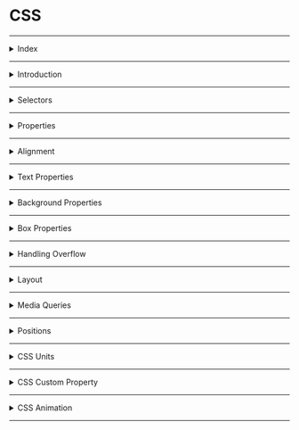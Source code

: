 # CSS

---

<details>
<summary>Index</summary>

### Index
* Introduction
* Selectors
* Properties
* Alignment
* Text Properties
* Box Properties
* Handling Overflow
* Layout
* Media Queries
* Positions
* CSS Units
* CSS Custom Property
* CSS Animation

</details>

---

<details>
<summary>Introduction</summary>

### Introduction
__CSS__ stands for __Cascading Style Sheets__  
* CSS used in web development to apply styles to the html document.
* We can create Responsive webpages by combining HTML & CSS.
* Once we create a style sheet with `.css` file, we can use it for multiple `.html` files.

##### Syntax
```css
selector{
   property1:value1;
   property2:value2;

}
```

##### apply CSS
We can apply __CSS__ in 3 ways,  
1. Inline
2. Internal
3. External

##### **Inline**  
we can use `style` attribute to apply css styles to a particular element.
```html
    <tag style="property1: value1; property2: value2;">Content</tag>
```

##### **Internal**  
we can use `style` element to write `css code` for a particular HTML document.  
Generally, we use `style` element in head part.

```html index.html
<!DOCTYPE html>
<html>
  <head>
    <style>
        .heading{
         color:"green";
         background-color:"orange"
        }
    </style>
  </head>
  <body>
    <h1 class="heading">content</h1>
  </body>
</html>
```

##### **External**  
we can create External CSS Style Sheet with `.css` file extension.    
by using the HTML `link` element to link the External CSS file.  

```html index.html
<!DOCTYPE html>
<html>
  <head>
    <link rel="stylesheet" href="index.css" />
  </head>
  <body>
    <h1 class="heading">content</h1>
  </body>
</html>
```

```css index.css
.heading{
    color:green;
    background-color:orange;
}
```

* The HTML __rel__ attribute stands for a relationship of the linked document to the current document. In this case, it is a stylesheet.
* The HTML __href__ attribute stands for Hyper Reference to the URL/path of the CSS file.

##### Fundamental Concepts
* Inheritance
* Specificity
* Cascade

##### Inheritance
Children Inherits the Parent Property is called Inheritance.

```css 
.parent{
    color:blue;  /*  Inherited Property */
    border:2px black solid;  /*  Non-Inherited Property */
}
```

##### Specificity
CSS __Specificity__ is how the browser decides which CSS property values are the most relevant to an HTML element and apply those CSS property values to the HTML element.  

Browser gives priority to select the CSS property.
1. !important
2. Inline
3. Id
4. Class
5. Tag
6. Universal

##### Cascade
The source order of CSS Ruleset matters.  
when two CSS Ruleset have equal specificity, the one that comes last in the CSS is applied.

```css 
        .container {
            background-color: greenyellow;
            box-shadow: 0 0 10px black;
        }
        
        .container { 
            / *These are applicable */ 
            background-color: red;
            box-shadow: 0 0 10px black;
        }
```

</details>

---

<details>
<summary>Selectors</summary>

### Selectors
The CSS Selectors are used to select the HTML elements that we want to apply style.

1. Tag selector = same kind of tags selection
2. Class selector = group of elements selection
3. Id selector = only one particular element selection
4. Attribute selector
5. Pseudo selector
6. Mixed / Child selector 
7. Group selection
8. Universal Selector 

##### Specificity
CSS Specificity is how browsers decide which CSS property values are the most relevant to an HTML element and apply those CSS property values to the HTML element.  

selector priority from High to Low:  
1. !important
2. inline styles
3. id selector
4. class selector
5. tag selector
6. Universal selector

##### Tag Selector

```html 
 <p>I am Tag Selector</p>
 <p>I am Tag Selector</p>
 <p>I am Tag Selector</p>
```

```css 
p{
    color:red;
    background-color: yellow;
}
```

##### Id Selector

```html 
 <p id="myParagraph">I am ID Selector</p>
 <p>I am Tag Selector</p>
 <p>I am Tag Selector</p>
```

```css 
#myParagraph{
    color:red;
    background-color: yellow;
}
```

##### class Selector
We can provide multiple class names separated by space as a value to the HTML class attribute.
`<tag class="name1 name2 name3 name4 ...">Content</tag>`

```html 
 <p id="myParagraph">I am ID Selector</p>
 <p class="my-paragraph">I am Tag Selector</p>
 <p class="my-paragraph">I am Tag Selector</p>
```

```css 
.my-paragraph{
    color:red;
    background-color: yellow;
}
```

##### Attribute Selector

```html 
<input type="text" placeholder="textbox">
<input type="password" placeholder="password">
```

```css 
input[type]{
    padding:10px;
    border-radius: 10px;
}

input[type="password"]{
    background-color: orange;
}
```

##### Pseudo selector
Pseudo selector is a dynamic selector.  
Apply css dynamically.
  
`selector:event`

```html 
    <h1 class="heading-element">Please put cursor on me</h1>
    <input class="textbox" type="text" placeholder="please focus on me"/>
```

```css 
.heading-element:hover{
    box-shadow:0 0 10px black;
}

.textbox:focus{
    box-shadow: 0 0 10px black;
}

```

##### Mixed Selector

```html 
   <div class="parent">
        <h1 id="#child">I am First Child</h1>
        <h1>I am Second Child</h1>
   </div>
```

```css 
.parent #child{
    padding:10px;
    color:orange;
    background-color: green;
    border-radius: 10px;
}
```

```css 
.parent>#child{
    padding:10px;
    color:orange;
    background-color: green;
    border-radius: 10px;
}
```

##### Group Selection

```html 
   <h1 class="my-heading">Class Selection</h1>
   <h1 id="myHeading">Id Selection</h1>
```

```css 
.my-heading, #myHeading{
    padding: 10px;
    background-color: green;
    border-radius: 10px;
    box-shadow: 0 0 10px black;
}
```

##### Universal Selector
The universal selector selects all the HTML elements in an HTML document.  

```hml 
<div>1</div>
<div id="myBox">2</div>
<div class="my-box">3</div>
```

```css 
* {
    margin: 20px;
}
```

</details>

---

<details>
<summary>Properties</summary>

### Properties
1. Alignment
2. Text Properties
3. Background Properties
4. Box Properties
5. Gradients
6. Handling Overflow
7. Flexbox
8. Media Queries
9. Positions
10. Table

</details>

---

<details>
<summary>Alignment</summary>

### Alignment
`text-align` property specifies the horizontal alignment of the text in an HTML element.

  - `text-align:left;`
  - `text-align:center;`
  - `text-align:right;`

</details>

---

<details>
<summary>Text Properties</summary>

### Text Properties

##### color
* `color:"orange";`
* `color:#ffffff`

##### font styles
* `font-family:"Roboto";`
* `font-size: 28px;`
* `font-style:italic;`
* `font-weight:bold;`
* `text-decoration: underline;`
* `text-transform: uppercase;`

##### text spacing
* `text-indent: 200px;`
* `letter-spacing:5px;`
* `line-height: 10px;`
* `word-spacing: 20px;`

##### text shadow
* `text-shadow:0 0 3px red;`

</details>

---

<details>
<summary>Background Properties</summary>

### Background Properties
1. background-color
2. background-image
3. background-repeat
4. background-position
5. background-attachment
6. background-size


##### background-color
  * `background-color: "orange";`
  * `background-color: transparent;`

##### background-image
  * `background-image: url("source/bg-image.jpg");`
  * `background-image:linear-gradient(45deg,black,red,green);` 
  * `background-image:linear-gradient(to left,black,red,green);` 
  * `background-image:radial-gradient(black,red,green);`

##### background-repeat
   * `background-repeat:repeat;`
   * `background-repeat:no-repeat;`
   * `background-repeat:repeat-x;`
   * `background-repeat:repeat-y;`

##### background-position
   `background-position: top left;`
   ![Background Position](https://res.cloudinary.com/dwrwbjd3h/image/upload/v1710999947/portfolio/markdown/css/background-position.jpg)


##### background-attachment   
   * `background-attachment: scroll;`
   * `background-attachment: fixed;`


##### All Backgrounds Shortcut

```css
shortcut{
background:color image repeat attachment position;
}
```
  * `background:red url("./source/lion.jpg") no-repeat scroll center center;`
 
##### background-size
  `background-size:cover;`

</details>

---

<details>
<summary>Box Properties</summary>

### Box Properties
1. width & height
2. padding
3. border
4. margin
5. outline

![Box Properties](https://res.cloudinary.com/dwrwbjd3h/image/upload/v1710999949/portfolio/markdown/css/box-properties.jpg)

### CSS Box Model
* __Content__ - The content of the box, where text and images appear.
* __Padding__ - The space between the content and the border.
* __Border__ - A borderline that goes around the padding and content. 
* __Margin__ - The space outside the border.
* __Outline__ - An outline that goes around the border.

##### Intrinsic vs Extrinsic
* some elements have a natural size set by default, we call it Intrinsic size.
* If we set a specific size to an element, we call an Extrinsic size.

##### width & height
It gives HTML element width & height
  * `width:100px;`
  * `height:100px;`
  * `min-width:100px;`
  * `max-width:400px;`
  * `min-height:100px;`
  * `max-height:400px;`

##### border
   * `border-style: dashed;`
   * `border-width: 5px;`
   * `border-color: orange;`
   * border shortcut
     - `border:styleName width color;`
     - `border: 5px dashed orange;`
     - `border-left:5px solid greenyellow;`
   * `border-radius:10px;`
      - `border-top-right-radius:10px;`
   * supporting properties
     - top
     - right
     - bottom
     - left

##### padding
The space between border and content.
   * `padding:10px;` => TRBL
   * `padding-top:10px;`
   * `padding-right:10px;`
   * `padding-bottom:10px;`
   * `padding-left:10px;`

##### margin
The space between border and outline
 * `margin:auto;`  It adjust automatically center of horizontal.
 * `margin:50px;`(TRBL)
 * `margin-top: 50px;`
 * `margin-right:50px;`
 * `margin-bottom: 50px;`
 * `margin-left: 50px;`

##### outline
An outline that goes around the border.
* `outline-style: dashed;`
* `outline-width: 5px;`
* `outline-color: orange;`
* border shortcut
  - `outline:styleName width color;`
  - `outline: 5px dashed orange;`
     - `outline-left:5px solid greenyellow;`
* supporting properties
  - top
  - right
  - bottom
  - left

##### Box-sizing property
The box-sizing CSS property sets how the total width and height of an element are calculated.

Box-Sizing property has the following values:
1. content-box (default)
2. border-box

* __content-box__(Default) :

```css 
.container {
  width: 160px;
  height: 80px;
  padding: 20px;
  margin: 10px;
  border: 8px solid red;
  box-sizing: content-box;

  /* Total width: 160px + (2 * 20px) + (2 * 8px) = 216px
     Total height: 80px + (2 * 20px) + (2 * 8px) = 136px
     Content box width: 160px
     Content box height: 80px 
  */
}
```
* __border-box__:
Fixed width and height. It is adjustment to given width and height.

```css 
.container {
  width: 160px;
  height: 80px;
  padding: 20px;
  margin: 10px;
  border: 8px solid red;
  box-sizing: border-box;

  /* Total width: 160px
     Total height: 80px
     Content box width: 160px - (2 * 20px) - (2 * 8px) = 104px
     Content box height: 80px - (2 * 20px) - (2 * 8px) = 24px 
  */
}
```

##### Box Shadow
* `box-shadow:x y blur color;`
* `box-shadow:0 0 10px black;`

</details>

---

<details>
<summary>Handling Overflow</summary>

### Handling Overflow
content overflow can be handled using the CSS overflow property.  
__overflow__ : child element is not overflowed on parent element.

1. visible (default)=> CSS tries to avoid data loss. Hence, the `overflow:visible;` is the default value for it.
   * `overflow:visible;`
2. hidden => The overflow is clipped, and the rest of the content will be invisible.
   * `overflow: hidden;`
3. scroll => The overflow is clipped, and a scrollbar is added to see the rest of the content.
   *  `overflow: scroll;`
   *  `overflow-x: scroll;`
   *  `overflow-y: scroll;`
4. auto => It is similar to scroll, but it adds scrollbars only when necessary.
  *  `overflow: auto;`

```css 
.parent {
    height: 100px;
    width: 200px;
    border: 10px solid green;
    overflow: scroll;
}
```
</details>

---

<details>
<summary>Layout</summary>

### Layout
A Layout is a pattern to structure the information and arrange the elements on the website.  
A responsive website will automatically adjust for different screen sizes and viewports.

__Methods to Design a Layout__:  
Mainly, there are two methods that help design the webpage layout.
1. Flexbox(stable)
2. CSS Grid

##### Flexbox
Flexbox is a layout method that helps to arrange the HTML elements in rows(horizontally) or columns(vertically).

Flexbox Layout with CSS Properties:
* `display`
  - define the flexbox 
    - flex
    - inline-flex
    - grid
    - none
     
* `flex-direction`  
  - The Flex Direction specifies the direction of the flex items in the Flexbox Container.
    - row
    - column
     
* `justify-content`
  - The justify-content property specifies the alignment of flex items along the main axis.
  - justify content property can have the following values:
     - flex-start (default)=> All the elements will arrange to the start of the container.
     - center => All the elements will arrange to the center of the container.
     - flex-end => All the elements will arrange to the end of the container.
     - space-between => Left over space will be arranged in between the flex items.
     - space-around => Every flex item will get space around them.
      
* `align-items`
  - The align-items property specifies the alignment of flex items along the cross-axis.
  - Align items property can have the following values:
     - stretch (default)=> will stretch its available height.
     - flex-start => will be at the starting of the flex container.
     - center => will be at the center of the available height.
     - flex-end => will be at the ending point of the available height.
      
* `flex-wrap`
  - The flex-wrap property arranges the flex items in multiple lines.
  - Flex wrap property can have the following values:
    - nowrap(default)
    - wrap
    - wrap-reverse

* `align-self`
   - The align-self property specifies the alignment of individual flex items along the cross axis.
   - Align self property can have followed values:
      - flex-start
      - center 
      - flex-end
      - stretch
      - auto(default)

If the value of align-self is auto, then the align-items value of its Flex container gets inherited.

* order
  - The order property specifies the order of flex items in the Flex container.
  - order property has the following values:
    - 0 (default)
    - +ve values
    - -ve values

```html index.html
<!DOCTYPE html>
<html>
<head>
  <style>
    .flex-container {
      display: flex;
      flex-direction: row;
      justify-content: space-between;
      align-items: center;
      flex-wrap: wrap;
    }


    .item1 {
      order: 3;
      align-self: flex-start;
    }

    .item2 {
      order: 1;
      align-self: center;
    }

    .item3 {
      order: 2;
      align-self: flex-end;
    }
  </style>
</head>
<body>
  <div class="flex-container">
    <div class="item1">1</div>
    <div class="item2">2</div>
    <div class="item3">3</div>
  </div>
</body>
</html>

```

##### Grid
This is used to create the Layout.
We can create columns.  
```css 
.grid-container {
   display: grid;
}
```

##### Block vs Inline
* The block-level element always starts on a new line.
It occupies entire horizontal space of its Parent.

* The inline element does not start on a new line.
It occupies only its content width.

```html 
    .selector1 {
        display:block;
    }

    .selector2 {
        display:inline;
    }
```

</details>

---

<details>
<summary>Media Queries</summary>

### Media Query
Media queries play a crucial part while developing Responsive Layouts.  
Responsiveness is a perfectly fit for all the different screen sizes.  
We can create a responsive website using media queries or flexbox without Bootstrap.  
Using Media queries, we can conditionally apply styles based on the device type (e.g. printers, TVs, etc.) and media features (e.g. viewport width, etc.).

##### syntax:

```css 
@media media-type and (media-feature-expression){

/* CSS rules go here */

}
```

* __Media Type__: Media type describes the general category of devices. Possible types of media are screen, print, tv, all, ...etc.  
* __Media Feature__: Using Media Features, we can write Media Query for a specific feature. Examples: width, height, orientation, etc.

##### Media Types 
possible types of media are:
* screen => For all screened devices (mobile, laptops, tablets, ...etc)
* print = For printers
* tv => For Televisions
* all => Matches all types of devices and more...

##### screen
```css
@media screen and (max-width: 800px) {
    .bg-container {
        background-color: deepskyblue;
    }
}


@media screen and (min-width: 801px) {
    .bg-container {
        background-color: yellowgreen;
    }
}
```

##### Logical Operators
* and
* not
* comma

###### and

using `and` operator can combine multiple Media Features.  
syntax:

```css
@media (media-feature-expression) and (media-feature-expression){
/* CSS rules go here */
}
```

we can also join media feature with a media type.
syntax:  

```css 
@media media-type and (media-feature-expression){
/* CSS rules go here */
}
```

##### not
The `not` operator is a Media Query Modifier. It negates the entire Media Query result.
If you use the not operator, you must also specify a media type.

syntax:

```css 
@media not screen and (min-width:600px){
	/* CSS rules go here */
}
```

##### comma
Using ,(comma) operator we can combine multiple Media Queries.
```css 
@media (orientation: landscape), (min-width: 600px) {
    .bg-container {
        background: yellowgreen;
    }
}
```


##### Orientation

The two most common types of orientation are:

landscape => The width of the device is greater than the height.
portrait => The height of the device is greater than the width.

```css 

@media (orientation: landscape) {
    .bg-container {
        background-color: orange;
    }
}

@media (orientation: portrait) {
    .bg-container {
        background-color: yellowgreen;
    }
}
```

##### print
```css 
@media print {
    .heading {
        color: green;
    }
}
```

</details>

---

<details>
<summary>Positions</summary>

### Positions
The position property in CSS is used to control the positioning of an element within its containing element.

##### position properties 
1. `position:static;`
2. `position:relative;`
3. `position:absolute;`
4. `position:fixed;`
5. `position:sticky;`
   
![Positions](https://res.cloudinary.com/dwrwbjd3h/image/upload/v1710999953/portfolio/markdown/css/positions.png)
* __static__ => default position of any html element. 
* __relative__ => It is used to set the element relative to its normal position.
* __absolute__ => this is positioned relative to its parent.
* __fixed__ => this is to fix an element in the given position (calculated from view port).
* __sticky__ => this is to stick an element in the given position.

##### supporting properties:
`top,right,bottom,left`

##### z-index
z-index =>  layers position  
`z-index:1;`

```css 
.selector{
    background-color:yellow;
    position:absolute;
    left:20px;
    top:20px;
    z-index:4;
}
```
</details>

---

<details>
<summary>CSS Units</summary>

### CSS Units

* pixel : pixels are fixed size
  - `width:100px;`
* viewport : view port is depended on device screen size
  -  `width:100vw;`
  -  `width:100vh;`
* percentage : percentage is depended on parent container
  - `width:100%;`

</details>

---

<details>
<summary>CSS Custom Property</summary>

### CSS Custom Property
A CSS custom property is a variable in CSS.

* variable creation : --variable
* use variable : var(--variable)

```css 
.card {
  --spacing: 2px;
  padding: var(--spacing);
  margin-bottom: var(--spacing);
}
```

If the custom property has to be accessed through the entire HTML document, declare it inside the :root pseudo-class.

```css 
:root {
  --main-bg-color: brown;
}

.card-1 {
  color: white;
  background-color: var(--main-bg-color);
}
```

</details>

---


<details>
<summary>CSS Animation</summary>

### CSS Animation
To create animations using CSS, you can use the __@keyframes__ rule along with CSS properties like 

1. `animation-name:anyName;`
2. `animation-duration:3s;`
3. `animation-iteration-count:1 / infinite;` => reputation
4. `animation-timing-function:linear / ease-in / ease-out;`
5. `animation-delay:3s;`

```css 
shortcut{
animation:name duration iteration-count timing-function delay;
}
```

##### procedure
step1 => define your element
step2 => apply animation rules

```css 
.myAnimation:hover{
    animation:animationEffects 2s infinite linear 1s;
}
```

```css 
@keyframes animationEffects {
    0%{
        background-color:green;
    }

    50%{
        background-color:red;
    }

    100%{
        background-color:blue;
    }
}
```

</details>

---